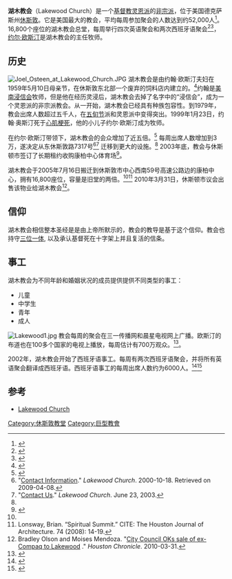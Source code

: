 {{Infobox church
| color            =
| name             = 湖木教会
| fullname         =
| img              = Lakewood church.jpg
| img_size         = 280px
| location         = 美国德克萨斯州[[休斯敦|休斯敦]]
| denomination     = [[非宗派教会|非宗派教会]]、[[灵恩派|灵恩派]]
| attendance       = 52,000
| founded date     = 1959年5月10日
| founder          = 约翰·欧斯汀
| capacity         = 16,800
| seniorpastor     = 约尔·欧斯汀
| website          = {{URL|http://www.lakewoodchurch.com}}
| logo             = <!-- 檔案不存在 Lakewoodchurchlogo.jpg -->
| logosize         = 250
}}
'''湖木教会'''（Lakewood Church）是一个[[基督教|基督教]][[灵恩派|灵恩派]]的[[非宗派教会|非宗派]]{{link-en|巨型教會|Megachurch|巨型教会}}，位于美国德克萨斯州[[休斯敦|休斯敦]]。它是美国最大的教会，平均每周参加聚会的人数达到约52,000人<ref>{{Cite web |url=http://christianpost.com/news/joel-osteens-lakewood-church-ranked-americas-largest-megachurch-with-52k-in-attendance-169279 |title=存档副本 |accessdate=2016-12-28 |archive-date=2016-11-25 |archive-url=https://web.archive.org/web/20161125045153/http://www.christianpost.com/news/joel-osteens-lakewood-church-ranked-americas-largest-megachurch-with-52k-in-attendance-169279/ |dead-url=no }}</ref>。16,800个座位的湖木教会总堂，每周举行四次英语聚会和两次西班牙语聚会<ref>{{cite web|url=http://www.lakewood.cc/Services/Pages/LakewoodChurchServices.aspx|publisher=Lakewood Church|title=Services|4=|access-date=2016-12-28|archive-url=https://web.archive.org/web/20100201101520/http://www.lakewood.cc/SERVICES/Pages/LakewoodChurchServices.aspx|archive-date=2010-02-01|dead-url=yes}}</ref><ref name=USA>{{cite news|title=America's largest church opens in former arena|work=USA Today|date=July 14, 2005|url=http://www.usatoday.com/news/nation/2005-07-14-largest-church_x.htm|accessdate=2009-07-21|archive-date=2009-07-30|archive-url=https://web.archive.org/web/20090730024746/http://www.usatoday.com/news/nation/2005-07-14-largest-church_x.htm|dead-url=no}}</ref>，[[约尔·欧斯汀|约尔·欧斯汀]]是湖木教会的主任牧师。

==历史==
[[File:Joel_Osteen_at_Lakewood_Church.JPG|thumb]]
湖木教会是由约翰·欧斯汀夫妇在1959年5月10日母亲节，在休斯敦东北部一个废弃的饲料店内建立的。<ref name=southerncrossroads67>{{cite book |editor-last=Conser Jr |editor-first=Walter H. |editor2=Rodger M. Payne | title =Southern Crossroads:Perspectives on Religion and Culture|url=https://archive.org/details/footballphilosop00aust | publisher =The University Press of Kentucky| year =2008| pages =[https://archive.org/details/footballphilosop00aust/page/n77 67]–8| isbn = 978-0-8131-2494-0}}</ref>约翰是[[美南浸信会|美南浸信会]]牧师，但是他在经历灵浸后，湖木教会去掉了名字中的“浸信会”，成为一个灵恩派的非宗派教会。从一开始，湖木教会已经具有种族包容性。到1979年，教会出席人数超过五千人，在[[五旬节|五旬节]]派和灵恩派中变得突出。1999年1月23日，约翰·奥斯汀死于[[心肌梗死|心肌梗死]]，他的小儿子约尔·欧斯汀成为牧师。

在约尔·欧斯汀带领下，湖木教会的会众增加了近五倍。<ref name="msnbc.msn.com">{{cite web| title = Nation’s largest church opens in stadium| work = MSNBC| url = http://www.msnbc.msn.com/id/8565629/| accessdate = 2007-02-25| archive-date = 2007-02-24| archive-url = https://web.archive.org/web/20070224125223/http://www.msnbc.msn.com/id/8565629/| dead-url = no}}</ref> 每周出席人数增加到3万，遂决定从东休斯敦路7317号<ref>"[https://web.archive.org/web/20001018024013/http://lakewood.cc/ Contact Information]." ''Lakewood Church''. 2000-10-18. Retrieved on 2009-04-08.</ref><ref>"[https://web.archive.org/web/20030623055648/http://lakewood.cc/contactus.htm Contact Us]." ''Lakewood Church''. June 23, 2003.</ref> 迁移到更大的设施。<ref name=USA /> 2003年底，教会与休斯顿市签订了长期租约收购康柏中心体育场<ref name="A Sports Arena Gets Religion">{{cite news| title = A Sports Arena Gets Religion| work = New York Times| url = http://www.nytimes.com/2004/03/10/business/10prop.html?ex=1172552400&en=c8cb3279d9f71269&ei=5070| accessdate = 2007-02-25| first = Terry| last = Pristin| date = 2004-03-10| archive-date = 2009-04-24| archive-url = https://web.archive.org/web/20090424123021/http://www.nytimes.com/2004/03/10/business/10prop.html?ex=1172552400&en=c8cb3279d9f71269&ei=5070| dead-url = no}}</ref>。

湖木教会于2005年7月16日搬迁到休斯敦市中心西南59号高速公路边的康柏中心，拥有16,800座位，容量是旧堂的两倍。<ref name=USA /><ref>Lonsway, Brian. “Spiritual Summit.” CITE: The Houston Journal of Architecture. 74 (2008): 14-19.</ref> 2010年3月31日，休斯顿市议会出售该物业给湖木教会<ref>Bradley Olson and Moises Mendoza. "[http://www.chron.com/disp/story.mpl/metropolitan/6937849.html City Council OKs sale of ex-Compaq to Lakewood] {{Wayback|url=http://www.chron.com/disp/story.mpl/metropolitan/6937849.html |date=20100404102816 }}." ''Houston Chronicle''. 2010-03-31.</ref>。

==信仰==
湖木教会相信整本圣经是是由上帝所默示的，教会的教导是基于这个信仰。教会也持守[[三位一体|三位一体]], 以及承认基督死在十字架上并且复活的信条。

==事工==
湖木教会为不同年龄和婚姻状况的成员提供提供不同类型的事工：
* 儿童
* 中学生
* 青年
* 成人

[[Image:Lakewood1.jpg|thumb]]
教会每周的聚会在三一传播网和晨星电视网上广播。欧斯汀的布道也在100多个国家的电视上播放，每周估计有700万观众。<ref>{{cite web| title = No Politics From This Pulpit| work = Newsweek| url = http://www.newsweek.com/id/103290| accessdate = 2010-04-11| archive-date = 2009-07-29| archive-url = https://web.archive.org/web/20090729212923/http://www.newsweek.com/id/103290| dead-url = no}}</ref>。

2002年，湖木教会开始了西班牙语事工。每周有两次西班牙语聚会，并将所有英语聚会翻译成西班牙语。西班牙语事工的每周出席人数约为6000人。<ref>{{cite web|url=http://espanol.lakewood.cc/pages/nuevo-aqui/horario-de-servicios.aspx|title=Horario de servicios|publisher=|accessdate=2014-09-20|deadurl=yes|archiveurl=https://web.archive.org/web/20120828013504/http://espanol.lakewood.cc/pages/nuevo-aqui/horario-de-servicios.aspx|archivedate=2012-08-28}}</ref><ref>{{cite web|url=http://espanol.lakewood.cc/pages/nuevo-aqui/marcos-witt.aspx|title=Marcos Witt|publisher=|accessdate=2014-09-20|deadurl=yes|archiveurl=https://web.archive.org/web/20120829161938/http://espanol.lakewood.cc/pages/nuevo-aqui/marcos-witt.aspx|archivedate=2012-08-29}}</ref>

==参考==
{{Reflist|2}}
*[http://www.lakewood.cc Lakewood Church] {{Wayback|url=http://www.lakewood.cc/ |date=20080729162211 }}
{{Coord|29|43|48|N|95|26|4|W|display=title}}
[[Category:休斯敦教堂|Category:休斯敦教堂]]
[[Category:巨型教會|Category:巨型教會]]